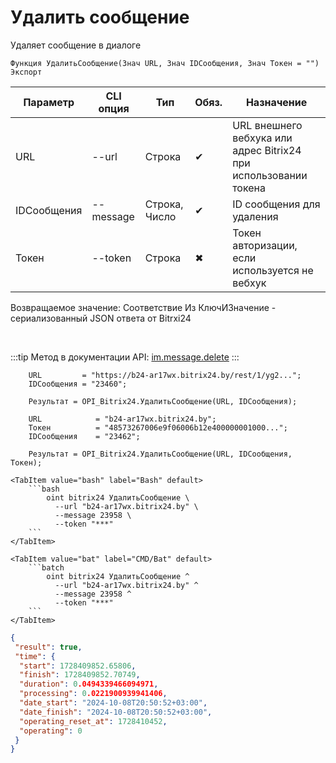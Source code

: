 ﻿---
sidebar_position: 4
---


# Удалить сообщение
 Удаляет сообщение в диалоге



`Функция УдалитьСообщение(Знач URL, Знач IDСообщения, Знач Токен = "") Экспорт`

  | Параметр | CLI опция | Тип | Обяз. | Назначение |
  |-|-|-|-|-|
  | URL | --url | Строка | &#x2714; | URL внешнего вебхука или адрес Bitrix24 при использовании токена |
  | IDСообщения | --message | Строка, Число | &#x2714; | ID сообщения для удаления |
  | Токен | --token | Строка | &#x2716; | Токен авторизации, если используется не вебхук |

  
  Возвращаемое значение:   Соответствие Из КлючИЗначение - сериализованный JSON ответа от Bitrxi24

<br/>

:::tip
Метод в документации API: [im.message.delete](https://dev.1c-bitrix.ru/learning/course/?COURSE_ID=93&LESSON_ID=12119)
:::
<br/>


```bsl title="Пример использования для 1С:Предприятие/OneScript"
    URL         = "https://b24-ar17wx.bitrix24.by/rest/1/yg2...";
    IDСообщения = "23460";

    Результат = OPI_Bitrix24.УдалитьСообщение(URL, IDСообщения);

    URL            = "b24-ar17wx.bitrix24.by";
    Токен          = "48573267006e9f06006b12e400000001000...";
    IDСообщения    = "23462";

    Результат = OPI_Bitrix24.УдалитьСообщение(URL, IDСообщения, Токен);
```
    

 <Tabs>
  
    <TabItem value="bash" label="Bash" default>
        ```bash
            oint bitrix24 УдалитьСообщение \
              --url "b24-ar17wx.bitrix24.by" \
              --message 23958 \
              --token "***"
        ```
    </TabItem>
  
    <TabItem value="bat" label="CMD/Bat" default>
        ```batch
            oint bitrix24 УдалитьСообщение ^
              --url "b24-ar17wx.bitrix24.by" ^
              --message 23958 ^
              --token "***"
        ```
    </TabItem>
</Tabs>


```json title="Результат"
{
 "result": true,
 "time": {
  "start": 1728409852.65806,
  "finish": 1728409852.70749,
  "duration": 0.0494339466094971,
  "processing": 0.0221900939941406,
  "date_start": "2024-10-08T20:50:52+03:00",
  "date_finish": "2024-10-08T20:50:52+03:00",
  "operating_reset_at": 1728410452,
  "operating": 0
 }
}
```
